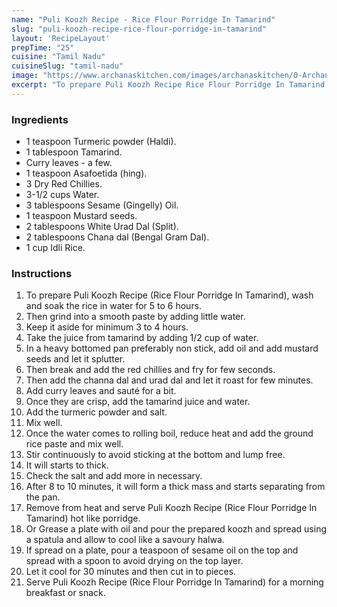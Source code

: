 ---
name: "Puli Koozh Recipe - Rice Flour Porridge In Tamarind"
slug: "puli-koozh-recipe-rice-flour-porridge-in-tamarind"
layout: 'RecipeLayout'
prepTime: "25"
cuisine: "Tamil Nadu"
cuisineSlug: "tamil-nadu"
image: "https://www.archanaskitchen.com/images/archanaskitchen/0-Archanas-Kitchen-Recipes/2017/20-jan/Puli_Koozh_Recipe_Rice_Flour_Porridge_In_Tamarind-2.jpg"
excerpt: "To prepare Puli Koozh Recipe Rice Flour Porridge In Tamarind, wash and soak the rice in water for 5 to 6 hours"
---

### Ingredients

- 1 teaspoon Turmeric powder (Haldi).
- 1 tablespoon Tamarind.
- Curry leaves - a few.
- 1 teaspoon Asafoetida (hing).
- 3 Dry Red Chillies.
- 3-1/2 cups Water.
- 3 tablespoons Sesame (Gingelly) Oil.
- 1 teaspoon Mustard seeds.
- 2 tablespoons White Urad Dal (Split).
- 2 tablespoons Chana dal (Bengal Gram Dal).
- 1 cup Idli Rice.

### Instructions

1. To prepare Puli Koozh Recipe (Rice Flour Porridge In Tamarind), wash and soak the rice in water for 5 to 6 hours.
1. Then grind into a smooth paste by adding little water.
1. Keep it aside for minimum 3 to 4 hours.
1. Take the juice from tamarind by adding 1/2 cup of water.
1. In a heavy bottomed pan preferably non stick, add oil and add mustard seeds and let it splutter.
1. Then break and add the red chillies and fry for few seconds.
1. Then add the channa dal and urad dal and let it roast for few minutes.
1. Add curry leaves and sauté for a bit.
1. Once they are crisp, add the tamarind juice and water.
1. Add the turmeric powder and salt.
1. Mix well.
1. Once the water comes to rolling boil, reduce heat and add the ground rice paste and mix well.
1. Stir continuously to avoid sticking at the bottom and lump free.
1. It will starts to thick.
1. Check the salt and add more in necessary.
1. After 8 to 10 minutes, it will form a thick mass and starts separating from the pan.
1. Remove from heat and serve Puli Koozh Recipe (Rice Flour Porridge In Tamarind) hot like porridge.
1. Or Grease a plate with oil and pour the prepared koozh and spread using a spatula and allow to cool like a savoury halwa.
1. If spread on a plate, pour a teaspoon of sesame oil on the top and spread with a spoon to avoid drying on the top layer.
1. Let it cool for 30 minutes and then cut in to pieces.
1. Serve Puli Koozh Recipe (Rice Flour Porridge In Tamarind) for a morning breakfast or snack.

